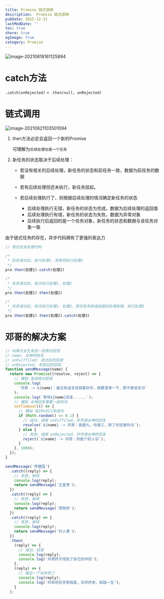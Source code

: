 ```yaml
---
title: Promise 链式调用
description:  Promise 链式调用
pubDate: 2025-12-31
lastModDate: ''
toc: true
share: true
ogImage: true
category: Promise
---
```



![image-20210618161125894](http://mdrs.yuanjin.tech/img/20210618161125.png)

# catch方法

`.catch(onRejected)` = `.then(null, onRejected)`

# 链式调用

![image-20210621103501094](http://mdrs.yuanjin.tech/img/20210621103501.png)

1. then方法必定会返回一个新的Promise

   可理解为`后续处理也是一个任务`

2. 新任务的状态取决于后续处理：

   - 若没有相关的后续处理，新任务的状态和前任务一致，数据为前任务的数据

   - 若有后续处理但还未执行，新任务挂起。
   - 若后续处理执行了，则根据后续处理的情况确定新任务的状态
     - 后续处理执行无错，新任务的状态为完成，数据为后续处理的返回值
     - 后续处理执行有错，新任务的状态为失败，数据为异常对象
     - 后续执行后返回的是一个任务对象，新任务的状态和数据与该任务对象一致

由于链式任务的存在，异步代码拥有了更强的表达力

```js
// 常见任务处理代码

/*
 * 任务成功后，执行处理1，失败则执行处理2
 */
pro.then(处理1).catch(处理2)

/*
 * 任务成功后，依次执行处理1、处理2
 */
pro.then(处理1).then(处理2)

/*
 * 任务成功后，依次执行处理1、处理2，若任务失败或前面的处理有错，执行处理3
 */
pro.then(处理1).then(处理2).catch(处理3)
```

# 邓哥的解决方案

```js
// 向某位女生发送一则表白短信
// name: 女神的姓名
// onFulffiled: 成功后的回调
// onRejected: 失败后的回调
function sendMessage(name) {
  return new Promise((resolve, reject) => {
    // 模拟 发送表白短信
    console.log(
      `邓哥 -> ${name}：最近有谣言说我喜欢你，我要澄清一下，那不是谣言😘`
    );
    console.log(`等待${name}回复......`);
    // 模拟 女神回复需要一段时间
    setTimeout(() => {
      // 模拟 有10%的几率成功
      if (Math.random() <= 0.1) {
        // 成功，调用 onFuffiled，并传递女神的回复
        resolve(`${name} -> 邓哥：我是九，你是三，除了你还是你😘`);
      } else {
        // 失败，调用 onRejected，并传递女神的回复
        reject(`${name} -> 邓哥：你是个好人😜`);
      }
    }, 1000);
  });
}

sendMessage('李建国')
  .catch((reply) => {
    // 失败，继续
    console.log(reply);
    return sendMessage('王富贵');
  })
  .catch((reply) => {
    // 失败，继续
    console.log(reply);
    return sendMessage('周聚财');
  })
  .catch((reply) => {
    // 失败，继续
    console.log(reply);
    return sendMessage('刘人勇');
  })
  .then(
    (reply) => {
      // 成功，结束
      console.log(reply);
      console.log('邓哥终于找到了自己的伴侣');
    },
    (reply) => {
      // 最后一个也失败了
      console.log(reply);
      console.log('邓哥命犯天煞孤星，无伴终老，孤独一生');
    }
  );
```


